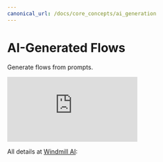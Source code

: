 ```yaml
---
canonical_url: /docs/core_concepts/ai_generation
---
```



# AI-Generated Flows

Generate flows from prompts.

<iframe
	style={{ aspectRatio: '16/9' }}
	src="https://www.youtube.com/embed/4HTIKOAyVIg?vq=hd1080"
	title="YouTube video player"
	frameBorder="0"
	allow="accelerometer; autoplay; clipboard-write; encrypted-media; gyroscope; picture-in-picture; web-share"
	allowFullScreen
	className="border-2 rounded-xl object-cover w-full dark:border-gray-800"
></iframe>

<br />

All details at [Windmill AI](../core_concepts/22_ai_generation/index.mdx):

<div className="grid grid-cols-2 gap-6 mb-4">
	<DocCard
		title="Windmill AI"
		description="Have AI complete code on Windmill."
		href="/docs/core_concepts/ai_generation"
	/>
</div>
